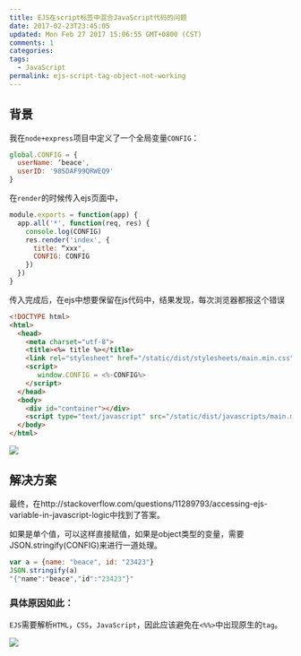 ```yaml
---
title: EJS在script标签中混合JavaScript代码的问题
date: 2017-02-23T23:45:05
updated: Mon Feb 27 2017 15:06:55 GMT+0800 (CST)
comments: 1
categories:
tags:
  - JavaScript
permalink: ejs-script-tag-object-not-working
---
```


## 背景

我在`node+express`项目中定义了一个全局变量`CONFIG`：

```js
global.CONFIG = {
  userName: ‘beace',
  userID: '98SDAF99QRWEQ9'
}
```

<!--more-->
在`render`的时候传入ejs页面中，

```js
module.exports = function(app) {
  app.all('*', function(req, res) {
    console.log(CONFIG)
    res.render('index', {
      title: “xxx",
      CONFIG: CONFIG
    })
  })
}
```
传入完成后，在ejs中想要保留在js代码中，结果发现，每次浏览器都报这个错误
```html
<!DOCTYPE html>
<html>
  <head>
    <meta charset="utf-8">
    <title><%= title %></title>
    <link rel="stylesheet" href="/static/dist/stylesheets/main.min.css">
    <script>
       window.CONFIG = <%-CONFIG%>
    </script>
  </head>
  <body>
    <div id="container"></div>
    <script type="text/javascript" src="/static/dist/javascripts/main.min.js"></script>
  </body>
</html>
```
![](https://images-manager.oss-cn-shanghai.aliyuncs.com/static/ejs/26291FEB-F820-4CCA-9D92-CC963AFF1F2F.png)

## 解决方案

最终，在http://stackoverflow.com/questions/11289793/accessing-ejs-variable-in-javascript-logic中找到了答案。

如果是单个值，可以这样直接赋值，如果是object类型的变量，需要JSON.stringify(CONFIG)来进行一道处理。

```js
var a = {name: "beace", id: "23423"}
JSON.stringify(a)
"{"name":"beace","id":"23423"}"
```

### 具体原因如此：

`EJS`需要解析`HTML`，`CSS`，`JavaScript`，因此应该避免在`<%%>`中出现原生的`tag`。

![](https://images-manager.oss-cn-shanghai.aliyuncs.com/static/ejs/E7C882B1-6BF4-4CE3-B5EE-27559A4F5B45.png)